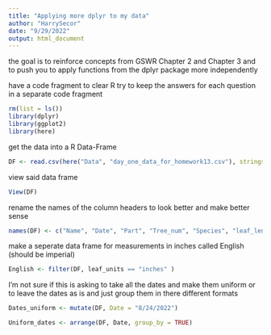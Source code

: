 ```yaml
---
title: "Applying more dplyr to my data"
author: "HarrySecor"
date: "9/29/2022"
output: html_document
---
```


the goal is to reinforce concepts from GSWR Chapter 2 and Chapter 3 and to push you to apply functions from the dplyr package more independently

have a code fragment to clear R 
try to keep  the answers for each question in a separate code fragment


```r
rm(list = ls())
library(dplyr)
library(ggplot2)
library(here)
```

get the data into a R Data-Frame

```r
DF <- read.csv(here("Data", "day_one_data_for_homework13.csv"), stringsAsFactors = TRUE)
```

view said data frame

```r
View(DF)
```

rename the names of the column headers to look better and make better sense 

```r
names(DF) <- c("Name", "Date", "Part", "Tree_num", "Species", "leaf_length", "leaf_width", "leaf_units")
```

make a seperate data frame for measurements in inches called English (should be imperial)

```r
English <- filter(DF, leaf_units == "inches" )
```

I'm not sure if this is asking to take all the dates and make them uniform 
or to leave the dates as is and just group them in there different formats

```r
Dates_uniform <- mutate(DF, Date = "8/24/2022")

Uniform_dates <- arrange(DF, Date, group_by = TRUE)
```


